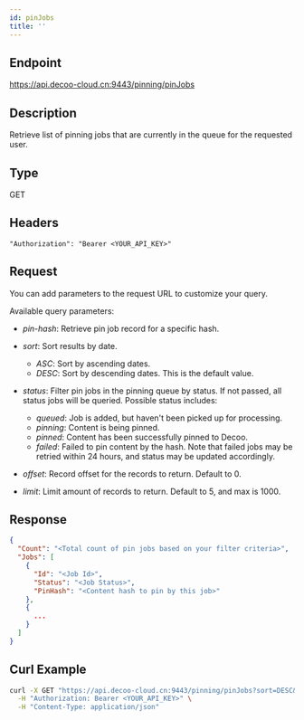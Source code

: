 ```yaml
---
id: pinJobs
title: ''
---
```


## Endpoint
https://api.decoo-cloud.cn:9443/pinning/pinJobs

## Description
Retrieve list of pinning jobs that are currently in the queue for the requested user.

## Type
GET

## Headers
```
"Authorization": "Bearer <YOUR_API_KEY>"
```

## Request

You can add parameters to the request URL to customize your query.

Available query parameters:
- *pin-hash*: Retrieve pin job record for a specific hash.
- *sort*: Sort results by date.
  - *ASC*: Sort by ascending dates.
  - *DESC*: Sort by descending dates. This is the default value.
- *status*: Filter pin jobs in the pinning queue by status. If not passed, all status jobs will be queried. Possible status includes:
  - *queued*: Job is added, but haven't been picked up for processing.
  - *pinning*: Content is being pinned.
  - *pinned*: Content has been successfully pinned to Decoo.
  - *failed*: Failed to pin content by the hash. Note that failed jobs may be retried within 24 hours, and status may be updated accordingly.

- *offset*: Record offset for the records to return. Default to 0.
- *limit*: Limit amount of records to return. Default to 5, and max is 1000.


## Response
```json
{
  "Count": "<Total count of pin jobs based on your filter criteria>",
  "Jobs": [
    {
      "Id": "<Job Id>",
      "Status": "<Job Status>",
      "PinHash": "<Content hash to pin by this job>"
    },
    {
      ...
    }
  ]
}
```

## Curl Example
```sh
curl -X GET "https://api.decoo-cloud.cn:9443/pinning/pinJobs?sort=DESC&status=queued&offset=0&limit=10" \
  -H "Authorization: Bearer <YOUR_API_KEY>" \
  -H "Content-Type: application/json"
```
